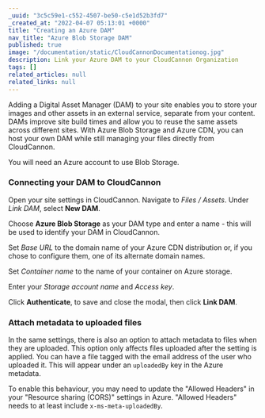 ```yaml
---
_uuid: "3c5c59e1-c552-4507-be50-c5e1d52b3fd7"
_created_at: "2022-04-07 05:13:01 +0000"
title: "Creating an Azure DAM"
nav_title: "Azure Blob Storage DAM"
published: true
image: "/documentation/static/CloudCannonDocumentationog.jpg"
description: Link your Azure DAM to your CloudCannon Organization
tags: []
related_articles: null
related_links: null
---
```


Adding a Digital Asset Manager (DAM) to your site enables you to store your images and other assets in an external service, separate from your content. DAMs improve site build times and allow you to reuse the same assets across different sites. With Azure Blob Storage and Azure CDN, you can host your own DAM while still managing your files directly from CloudCannon.

You will need an Azure account to use Blob Storage.

### Connecting your DAM to CloudCannon
Open your site settings in CloudCannon. Navigate to *Files* */* *Assets*. Under *Link DAM*, select **New DAM**.

Choose **Azure Blob Storage** as your DAM type and enter a name - this will be used to identify your DAM in CloudCannon.

Set *Base URL* to the domain name of your Azure CDN distribution or, if you chose to configure them, one of its alternate domain names.

Set *Container name* to the name of your container on Azure storage.

Enter your *Storage account name* and *Access key*.

Click **Authenticate**, to save and close the modal, then click **Link DAM**.

### Attach metadata to uploaded files

In the same settings, there is also an option to attach metadata to files when they are uploaded. This option only affects files uploaded after the setting is applied. You can have a file tagged with the email address of the user who uploaded it. This will appear under an `uploadedBy` key in the Azure metadata.

To enable this behaviour, you may need to update the "Allowed Headers" in your "Resource sharing (CORS)" settings in Azure. "Allowed Headers" needs to at least include `x-ms-meta-uploadedBy`.
